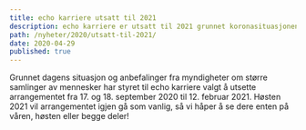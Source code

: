 ```yaml
---
title: echo karriere utsatt til 2021
description: echo karriere er utsatt til 2021 grunnet koronasituasjonen.
path: /nyheter/2020/utsatt-til-2021/
date: 2020-04-29
published: true
---
```


Grunnet dagens situasjon og anbefalinger fra myndigheter om større samlinger
av mennesker har styret til echo karriere valgt å utsette arrangementet fra 17.
og 18. september 2020 til 12. februar 2021. Høsten 2021 vil arrangementet
igjen gå som vanlig, så vi håper å se dere enten på våren, høsten eller
begge deler!
